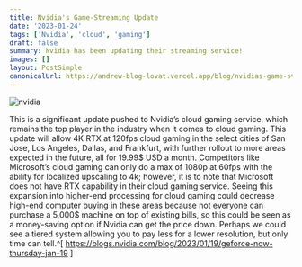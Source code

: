 ```yaml
---
title: Nvidia's Game-Streaming Update
date: '2023-01-24'
tags: ['Nvidia', 'cloud', 'gaming']
draft: false
summary: Nvidia has been updating their streaming service!
images: []
layout: PostSimple
canonicalUrl: https://andrew-blog-lovat.vercel.app/blog/nvidias-game-streaming-update
---
```


![nvidia](/static/images/nvidia.png)

This is a significant update pushed to Nvidia’s cloud gaming service, which remains the top player in the industry when it comes to cloud gaming. This update will allow 4K RTX at 120fps cloud gaming in the select cities of San Jose, Los Angeles, Dallas, and Frankfurt, with further rollout to more areas expected in the future, all for 19.99\$ USD a month. Competitors like Microsoft’s cloud gaming can only do a max of 1080p at 60fps with the ability for localized upscaling to 4k; however, it is to note that Microsoft does not have RTX capability in their cloud gaming service. Seeing this expansion into higher-end processing for cloud gaming could decrease high-end computer buying in these areas because not everyone can purchase a 5,000\$ machine on top of existing bills, so this could be seen as a money-saving option if Nvidia can get the price down. Perhaps we could see a tiered system allowing you to pay less for a lower resolution, but only time can tell.^[ https://blogs.nvidia.com/blog/2023/01/19/geforce-now-thursday-jan-19 ]
